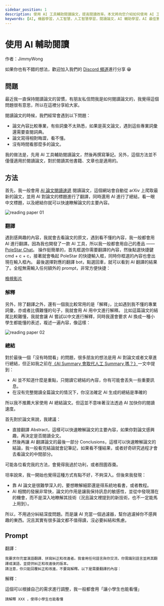 ```yaml
---
sidebar_position: 1
description: 使用 AI 工具輔助閱讀論文，提高閱讀效率。本文將向您介紹如何使用 AI 工具來閱讀論文，以及如何利用 PoleStar Chat 等工具來更好地理解論文內容。
keywords: [AI, 機器學習，人工智慧，人工智慧學習，閱讀論文，AI 輔助學習，AI 最佳實踐，AI user case, AI 應用案例，AI 應用場景，AI 應用實戰，論文閱讀，論文翻譯，PoleStar Chat，閱讀能力，閱讀效率，閱讀工具，閱讀技巧，閱讀方法]
---
```



# 使用 AI 輔助閱讀

作者：JimmyWong

如果你也有不錯的想法，歡迎加入我們的 [Discord 頻道](https://discord.gg/B7Z7wjuUPg)進行分享 😁

## 問題

最近我一直保持閱讀論文的習慣，有朋友私信問我是如何閱讀論文的，我覺得這個問題很有意思，所以在這裡分享給大家。

閱讀論文的時候，我們經常會遇到以下問題：

- 論文內容比較專業，有些詞彙不太熟悉，如果是英文論文，遇到這些專業詞彙還需要查閱詞典。
- 論文寫得相對晦澀，看不懂。 
- 沒有時間看那麼多的論文。

我的做法是，先用 AI 工具輔助閱讀論文，然後再撰寫筆記。另外，這個方法並不僅僅適用於閱讀論文，對於閱讀其他書籍、文章也是適用的。

## 方法

首先，我一般會用 [AI 論文閱讀速遞](https://briefgpt.xyz/feed/top) 閱讀論文，這個網站會自動從 arXiv 上爬取最新的論文，並用 AI 對論文的標題進行了翻譯，同時還用 AI 進行了總結，看一眼中文標題，以及總結你就可以快速瞭解論文的主要內容。

![reading paper 01](../assets/img/reading-paper-01.png)

### 翻譯

遇到感興趣的內容，我就會去看論文的原文，遇到看不懂的內容，我一般都會用 AI 進行翻譯。因為我也開發了一款 AI 工具，所以我一般都會用自己的產品 —— [PoleStar Chat](https://github.com/thinkingjimmy/PoleStarChat/releases)。
操作挺簡單的，首先框選你需要翻譯的內容，然後點選快捷鍵 cmd + c + c，接著就會喚起 PoleStar 的快捷輸入框，同時你框選的內容也會出現在輸入框內。
最後選擇對應的翻譯 bot，點選回車，就可以看到 AI 翻譯的結果了。全程無需輸入任何額外的 prompt，非常方便快捷：

<ReactPlayer width = '100%' playing controls url='https://youtu.be/axtY3pkYHIQ' />

[檢視影片](https://youtu.be/axtY3pkYHIQ)

### 解釋

另外，除了翻譯之外，還有一個我比較常用的是「解釋」，比如遇到我不懂的專業詞彙，亦或者比價難懂的句子，我就會用 AI 用中文進行解釋。
比如這篇論文的結尾比較難懂，我就會讓 AI 嘗試以中文進行解釋，同時我還會要求 AI 換成一種小學生都能懂的表述，複述一遍內容，像這樣：

![reading paper 02](../assets/img/reading-paper-02.png)

### 總結

對於最後一個「沒有時間看」的問題，很多朋友的想法是用 AI 對論文或者文章進行總結，但正如我之前在[《AI Summary 會取代人工 Summary 嗎？》](../../../insight/my-insight/will-AI-summary-replace-manual-summary.md)一文中提到：

- AI 並不知道什麼是重點，只閱讀它總結的內容，你有可能會丟失一些重要訊息。
- 在沒有完整閱讀全篇論文的情況下，你沒法確定 AI 生成的總結是準確的

所以我不推薦大家使用 AI 總結論文。但這並不意味著沒法透過 AI 加快你的閱讀速度。

首先對於論文來說，我建議：
- 直接翻譯 Abstract，這樣可以快速瞭解論文的主要內容，如果你對論文感興趣，再決定是否閱讀全文。
- 然後再讓 AI 翻譯論文的最後一部分 Conclusions，這樣可以快速瞭解論文的結論，我一般看完結論就會記筆記，如果看不懂結果，或者好奇研究過程才會去看論文的中間部分。

可能各位看完我的方法，會覺得我過於功利，或者囫圇吞棗。

坦率說來，我一開始也覺得這種方式有點不好，不夠深入。但後來我發現：
- 靠 AI 論文是很難學深入的，要想瞭解細節還是得系統地看書，或者教程。
- AI 相關的發展非常快，論文的作用是讓我保持訊息的敏感性，並從中發現潛在的機會，而不是深入地瞭解其技術（況且論文裡提到的新技術，也不一定能馬上用到）。

所以，不用過分糾結深度問題。而是讓 AI 充當一個過濾器，幫你過濾掉你不感興趣的東西。況且其實有很多論文都不值得讀，沒必要糾結和焦慮。


## Prompt

翻譯：

```
我要求你充當漢語翻譯、拼寫糾正和改進者。我會用任何語言與你交流，你需識別語言並將其翻譯成漢語，並提供糾正和改進後的版本。
請注意，你只能回覆糾正和改進，不要寫解釋。以下是需要翻譯的內容：
```

解釋：

這個可以根據自己的需求進行調整，我一般都會用「讓小學生也能看懂」

```
請解釋 XXX ，使得小學生也能看懂
```